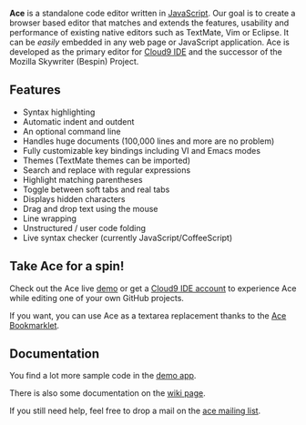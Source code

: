 {{Languages}}

'''Ace''' is a standalone code editor written in [[wikipedia:JavaScript|JavaScript]]. Our goal is to create a browser based editor that matches and extends the features, usability and performance of existing native editors such as TextMate, Vim or Eclipse. It can be ''easily'' embedded in any web page or JavaScript application. Ace is developed as the primary editor for [http://www.cloud9ide.com/ Cloud9 IDE] and the successor of the Mozilla Skywriter (Bespin) Project.

== Features ==
* Syntax highlighting
* Automatic indent and outdent
* An optional command line
* Handles huge documents (100,000 lines and more are no problem)
* Fully customizable key bindings including VI and Emacs modes
* Themes (TextMate themes can be imported)
* Search and replace with regular expressions
* Highlight matching parentheses
* Toggle between soft tabs and real tabs
* Displays hidden characters
* Drag and drop text using the mouse
* Line wrapping
* Unstructured / user code folding
* Live syntax checker (currently JavaScript/CoffeeScript)

== Take Ace for a spin! ==
Check out the Ace live [http://ajaxorg.github.com/ace/ demo] or get a [http://run.cloud9ide.com Cloud9 IDE account] to experience Ace while editing one of your own GitHub projects.

If you want, you can use Ace as a textarea replacement thanks to the [http://ajaxorg.github.com/ace/build/textarea/editor.html Ace Bookmarklet].

== Documentation ==
You find a lot more sample code in the [https://github.com/ajaxorg/ace/blob/master/demo/demo.js demo app].

There is also some documentation on the [https://github.com/ajaxorg/ace/wiki wiki page].

If you still need help, feel free to drop a mail on the [http://groups.google.com/group/ace-discuss ace mailing list].
